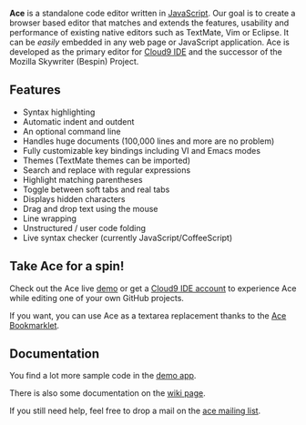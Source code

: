 {{Languages}}

'''Ace''' is a standalone code editor written in [[wikipedia:JavaScript|JavaScript]]. Our goal is to create a browser based editor that matches and extends the features, usability and performance of existing native editors such as TextMate, Vim or Eclipse. It can be ''easily'' embedded in any web page or JavaScript application. Ace is developed as the primary editor for [http://www.cloud9ide.com/ Cloud9 IDE] and the successor of the Mozilla Skywriter (Bespin) Project.

== Features ==
* Syntax highlighting
* Automatic indent and outdent
* An optional command line
* Handles huge documents (100,000 lines and more are no problem)
* Fully customizable key bindings including VI and Emacs modes
* Themes (TextMate themes can be imported)
* Search and replace with regular expressions
* Highlight matching parentheses
* Toggle between soft tabs and real tabs
* Displays hidden characters
* Drag and drop text using the mouse
* Line wrapping
* Unstructured / user code folding
* Live syntax checker (currently JavaScript/CoffeeScript)

== Take Ace for a spin! ==
Check out the Ace live [http://ajaxorg.github.com/ace/ demo] or get a [http://run.cloud9ide.com Cloud9 IDE account] to experience Ace while editing one of your own GitHub projects.

If you want, you can use Ace as a textarea replacement thanks to the [http://ajaxorg.github.com/ace/build/textarea/editor.html Ace Bookmarklet].

== Documentation ==
You find a lot more sample code in the [https://github.com/ajaxorg/ace/blob/master/demo/demo.js demo app].

There is also some documentation on the [https://github.com/ajaxorg/ace/wiki wiki page].

If you still need help, feel free to drop a mail on the [http://groups.google.com/group/ace-discuss ace mailing list].
